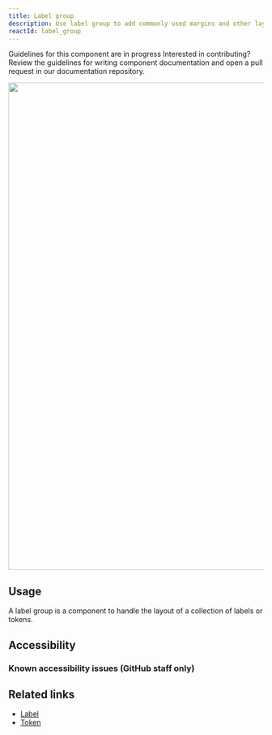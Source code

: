 ```yaml
---
title: Label group
description: Use label group to add commonly used margins and other layout constraints to groups of Labels
reactId: label_group
---
```



<Note variant="warning">
  <Text sx={{display: 'block', fontWeight: 'bold', mb: 2}}>Guidelines for this component are in progress</Text>
  <Text>Interested in contributing? Review the guidelines for <Link as={GatsbyLink} to="/guides/contribute/documentation#documenting-components">writing component documentation</Link> and open a pull request in our <Link as={GatsbyLink} to="https://github.com/primer/design">documentation repository.</Link></Text>
</Note>

<img
  width="960"
  role="presentation"
  src="https://github.com/primer/react/assets/2313998/814ee0d8-d17f-46e1-b62e-ed5f3e7b8cab"
/>

## Usage

A label group is a component to handle the layout of a collection of labels or tokens.

## Accessibility

### Known accessibility issues (GitHub staff only)

 <AccessibilityLink label="LabelGroup"/>

## Related links

- [Label](/components/label/)
- [Token](/components/token/)
